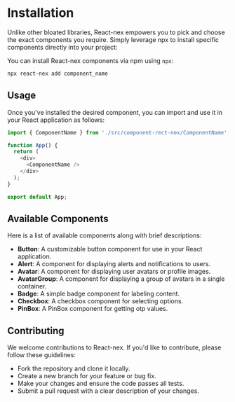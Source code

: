 # Installation

Unlike other bloated libraries, React-nex empowers you to pick and choose the exact components you require. Simply leverage npx to install specific components directly into your project:

You can install React-nex components via npm using `npx`:

```bash
npx react-nex add component_name
```

## Usage

Once you've installed the desired component, you can import and use it in your React application as follows:

```javascript
import { ComponentName } from './src/component-rect-nex/ComponentName';

function App() {
  return (
    <div>
      <ComponentName />
    </div>
  );
}

export default App;
```

## Available Components

Here is a list of available components along with brief descriptions:

- **Button**: A customizable button component for use in your React application.
- **Alert**: A component for displaying alerts and notifications to users.
- **Avatar**: A component for displaying user avatars or profile images.
- **AvatarGroup**: A component for displaying a group of avatars in a single container.
- **Badge**: A simple badge component for labeling content.
- **Checkbox**: A checkbox component for selecting options.
- **PinBox**: A PinBox component for getting otp values.

## Contributing

We welcome contributions to React-nex. If you'd like to contribute, please follow these guidelines:

- Fork the repository and clone it locally.
- Create a new branch for your feature or bug fix.
- Make your changes and ensure the code passes all tests.
- Submit a pull request with a clear description of your changes.
